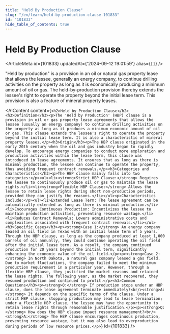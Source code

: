 ```yaml
---
title: "Held By Production Clause"
slug: "/en/learn/held-by-production-clause-101833"
id: "101833"
hide_table_of_contents: true
---
```



# Held By Production Clause

<ArticleMeta id={101833} updatedAt={'2024-09-12 19:01:59'} alias={`[]`} />
<div className='border-solid border-b border-t-0 my-4 border-[var(--ifm-color-gray-300)]' />

"Held by production" is a provision in an oil or natural gas property lease that allows the lessee, generally an energy company, to continue drilling activities on the property as long as it is economically producing a minimum amount of oil or gas. The held-by-production provision thereby extends the lessee's right to operate the property beyond the initial lease term. This provision is also a feature of mineral property leases.

<AIContent content={`<h2>Held by Production Clause</h2><h3>Definition</h3><p>The 'Held by Production' (HBP) clause is a provision in oil or gas property lease agreements that allows the lessee (usually an energy company) to continue drilling activities on the property as long as it produces a minimum economic amount of oil or gas. This clause extends the lessee's right to operate the property beyond the initial lease term. It is also a characteristic of mineral property leases.</p><h3>Origin</h3><p>The HBP clause originated in the early 20th century when the oil and gas industry began to rapidly develop. To encourage energy companies to conduct more exploration and production activities within the lease term, this clause was introduced in lease agreements. It ensures that as long as there is minimal production, the lessee can continue to operate the property, thus avoiding frequent contract renewals.</p><h3>Categories and Characteristics</h3><p>The HBP clause mainly falls into two categories:</p><ul><li><strong>Strict HBP Clause:</strong> Requires the lessee to continuously produce oil or gas to maintain the lease rights.</li><li><strong>Flexible HBP Clause:</strong> Allows the lessee to retain lease rights during short non-production periods, provided they can justify the reasons.</li></ul><p>Characteristics include:</p><ul><li>Extended Lease Term: The lease agreement can be automatically extended as long as there is minimal production.</li><li>Encourages Continuous Production: Incentivizes the lessee to maintain production activities, preventing resource wastage.</li><li>Reduces Contract Renewals: Lowers administrative costs and complexities associated with frequent contract renewals.</li></ul><h3>Specific Cases</h3><p><strong>Case 1:</strong> An energy company leased an oil field in Texas with an initial lease term of 5 years. Through the HBP clause, as long as the company produced at least 1,000 barrels of oil annually, they could continue operating the oil field after the initial lease term. As a result, the company continued production for 20 years beyond the initial term, significantly enhancing the economic value of the oil field.</p><p><strong>Case 2:</strong> In North Dakota, a natural gas company leased a gas field. Due to market fluctuations, the company failed to meet the minimum production requirement in a particular year. However, through a flexible HBP clause, they justified the market reasons and retained the lease rights. The following year, as the market recovered, they resumed production and continued to profit.</p><h3>Common Questions</h3><p><strong>Q:</strong> If production stops under an HBP clause, does the lease agreement terminate immediately?<br/><strong>A:</strong> It depends on the specific terms of the clause. Under a strict HBP clause, stopping production may lead to lease termination; under a flexible HBP clause, the lessee may have the opportunity to retain lease rights through reasonable justification.</p><p><strong>Q:</strong> How does the HBP clause impact resource management?<br/><strong>A:</strong> The HBP clause encourages continuous production, preventing resource wastage, but it may also lead to overproduction during periods of low resource prices.</p>`} id={101833} />
